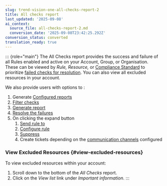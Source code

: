 ```yaml
---
slug: trend-vision-one-all-checks-report-2
title: All checks report
last_updated: '2025-09-08'
ai_context:
  source_file: all-checks-report-2.md
  conversion_date: '2025-09-08T23:42:25.292Z'
conversion_status: converted
translation_ready: true
---
```


::: {role="main"}
The All Checks report provides the success and failure of all Rules enabled and active on your Account, Group, or Organisation. These can be viewed by *Rule,* *Resource,* or [Compliance Standard](compliance-reports.mdx) to prioritize [failed checks for resolution](failed-check-resolution.mdx). You can also view all excluded resources in your account.

We also provide users with options to :

1.  Generate [Configured reports](configured-reports.mdx)
2.  [Filter checks](filter-search.mdx)
3.  [Generate report](generate-download-report.mdx)
4.  [Resolve the failures](failed-check-resolution.mdx)
5.  On clicking the expand button
    1.  [Send rule to](send-rule.mdx)
    2.  [Configure rule](rules-configuration.mdx)
    3.  [Suppress](rules-suppress-check.mdx)
    4.  Create tickets depending on the [communication channels](communication-integrations.mdx) configured

### View Excluded Resources {#view-excluded-resources}

To view excluded resources within your account:

1.  Scroll down to the bottom of the *All Checks* report.
2.  Click on the *View list* link under *Important information*.
:::
